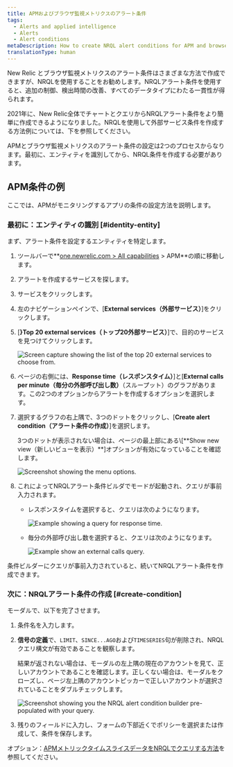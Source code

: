 ```yaml
---
title: APMおよびブラウザ監視メトリクスのアラート条件
tags:
  - Alerts and applied intelligence
  - Alerts
  - Alert conditions
metaDescription: How to create NRQL alert conditions for APM and browser monitoring metrics.
translationType: human
---
```







New Relic <InlinePopover type="apm"/>とブラウザ監視メトリクスのアラート条件はさまざまな方法で作成できますが、NRQLを使用することをお勧めします。NRQLアラート条件を使用すると、追加の制御、検出時間の改善、すべてのデータタイプにわたる一貫性が得られます。

2021年に、New Relic全体でチャートとクエリからNRQLアラート条件をより簡単に作成できるようになりました。NRQLを使用して<InlinePopover type="apm"/>外部サービス条件を作成する方法例については、下を参照してください。

APMとブラウザ監視メトリクスのアラート条件の設定は2つのプロセスからなります。最初に、エンティティを識別してから、NRQL条件を作成する必要があります。

## APM条件の例

ここでは、APMがモニタリングするアプリの条件の設定方法を説明します。

### 最初に：エンティティの識別 [#identity-entity]

まず、アラート条件を設定するエンティティを特定します。

1. ツールバーで**[one.newrelic.com > All capabilities](https://one.newrelic.com/all-capabilities) > APM**の順に移動します。

2. アラートを作成するサービスを探します。

3. サービスをクリックします。

4. 左のナビゲーションペインで、\[**External services（外部サービス）**]をクリックします。

5. \[**}Top 20 external services（トップ20外部サービス）**]で、目的のサービスを見つけてクリックします。

   <img
     title="top-twenty.png"
     alt="Screen capture showing the list of the top 20 external services to choose from."
     src={accountsTopTwenty}
   />

6. ページの右側には、**Response time（レスポンスタイム）**]と\[**External calls per minute（毎分の外部呼び出し数）**（スループット）のグラフがあります。この2つのオプションからアラートを作成するオプションを選択します。

7. 選択するグラフの右上隅で、3つのドットをクリックし、\[**Create alert condition（アラート条件の作成）**]を選択します。

   <Callout variant="tip">
     3つのドットが表示されない場合は、ページの最上部にある\[**Show new view（新しいビューを表示）**]オプションが有効になっていることを確認します。
   </Callout>

   <img
     title="external_service_graph.png"
     alt="Screenshot showing the menu options."
     src={accountsExternalServiceGraph}
   />

8. これによってNRQLアラート条件ビルダでモードが起動され、クエリが事前入力されます。

   * レスポンスタイムを選択すると、クエリは次のようになります。

     <img
       title="response_time_query.png"
       alt="Example showing a query for response time."
       src={accountsResponseTimeQuery}
     />

   * 毎分の外部呼び出し数を選択すると、クエリは次のようになります。

     <img
       title="external-calls-query.png"
       alt="Example show an external calls query."
       src={accountsExternalCallsQuery}
     />

条件ビルダーにクエリが事前入力されていると、続いてNRQLアラート条件を作成できます。

### 次に：NRQLアラート条件の作成 [#create-condition]

モーダルで、以下を完了させます。

1. 条件名を入力します。

2. **信号の定義**で、`LIMIT`、`SINCE...AGO`および`TIMESERIES`句が削除され、NRQLクエリ構文が有効であることを観察します。

   <Callout variant="tip">
     結果が返されない場合は、モーダルの左上隅の現在のアカウントを見て、正しいアカウントであることを確認します。正しくない場合は、モーダルをクローズし、ページ左上隅のアカウントピッカーで正しいアカウントが選択されていることをダブルチェックします。
   </Callout>

   <img
     title="nrql_condition_builder_modal.png"
     alt="Screenshot showing you the NRQL alert condition builder pre-populated with your query."
     src={accountsNrqlConditionBuilderModal}
   />

3. 残りのフィールドに入力し、フォームの下部近くでポリシーを選択または作成して、条件を保存します。

オプション：[APMメトリックタイムスライスデータをNRQLでクエリする方法](/docs/query-your-data/nrql-new-relic-query-language/nrql-query-tutorials/query-apm-metric-timeslice-data-nrql#timeslice-conversion)を参照してください。